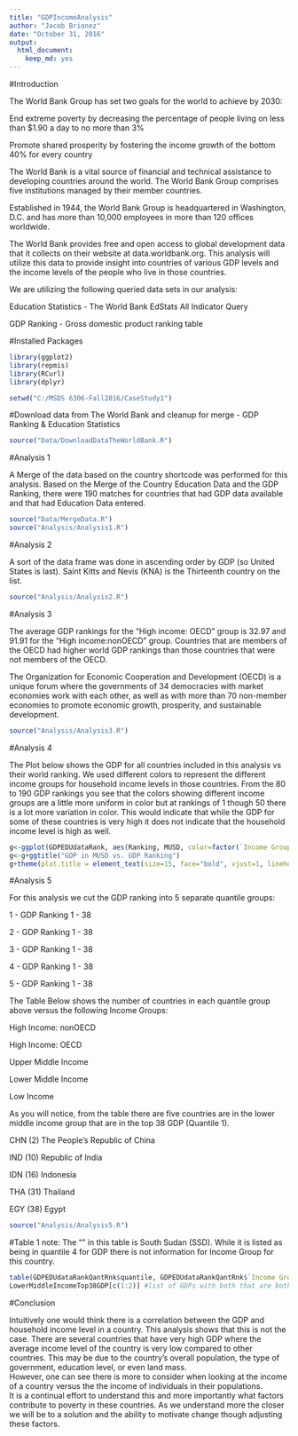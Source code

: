 ```yaml
---
title: "GDPIncomeAnalysis"
author: "Jacob Brionez"
date: "October 31, 2016"
output: 
  html_document:
    keep_md: yes
---
```

#Introduction

The World Bank Group has set two goals for the world to achieve by 2030:

End extreme poverty by decreasing the percentage of people living on less than $1.90 a day to no more than 3%

Promote shared prosperity by fostering the income growth of the bottom 40% for every country

The World Bank is a vital source of financial and technical assistance to developing countries around the world. 
The World Bank Group comprises five institutions managed by their member countries.

Established in 1944, the World Bank Group is headquartered in Washington, D.C. and has more than 10,000 employees
in more than 120 offices worldwide.

The World Bank provides free and open access to global development data that it collects on their website
at data.worldbank.org.  This analysis will utilize this data to provide insight into countries of various GDP
levels and the income levels of the people who live in those countries.  

We are utilizing the following queried data sets in our analysis:

Education Statistics - The World Bank EdStats All Indicator Query

GDP Ranking - Gross domestic product ranking table


#Installed Packages
```r
library(ggplot2)
library(repmis)
library(RCurl)
library(dplyr)
```
```r
setwd("C:/MSDS 6306-Fall2016/CaseStudy1")
```
#Download data from The World Bank and cleanup for merge - GDP Ranking & Education Statistics
```r
source("Data/DownloadDataTheWorldBank.R")
```
#Analysis 1

A Merge of the data based on the country shortcode was performed for this analysis.
Based on the Merge of the Country Education Data and the GDP Ranking, there were 190 matches
for countries that had GDP data available and that had Education Data entered.

```r
source("Data/MergeData.R")
source("Analysis/Analysis1.R")
```
#Analysis 2

A sort of the data frame was done in ascending order by GDP (so United States is last). 
Saint Kitts and Nevis (KNA) is the Thirteenth country on the list.

```r
source("Analysis/Analysis2.R")
```
#Analysis 3

The average GDP rankings for the "High income: OECD" group is 32.97 and 91.91 for the "High income:nonOECD" group.  Countries that are
members of the OECD had higher world GDP rankings than those countries that were not members of the OECD.

The Organization for Economic Cooperation and Development (OECD) is a unique forum where the governments of 34 democracies with market 
economies work with each other, as well as with more than 70 non-member economies to promote economic growth, prosperity, and sustainable development.

```r
source("Analysis/Analysis3.R")
```


#Analysis 4

The Plot below shows the GDP for all countries included in this analysis vs their world ranking. We used different colors to
represent the different income groups for household income levels in those countries.  From the 80 to 190 GDP rankings you see
that the colors showing different income groups are a little more uniform in color but at rankings of 1 though 50 there is a lot 
more variation in color.  This would indicate that while the GDP for some of these countries is very high it does not indicate 
that the household income level is high as well.

```r
g<-ggplot(GDPEDUdataRank, aes(Ranking, MUSD, color=factor(`Income Group`)))+geom_point()
g<-g+ggtitle("GDP in MUSD vs. GDP Ranking")
g+theme(plot.title = element_text(size=15, face="bold", vjust=1, lineheight=0.6))
```


#Analysis 5

For this analysis we cut the GDP ranking into 5 separate quantile groups:

1 - GDP Ranking 1 - 38

2 - GDP Ranking 1 - 38

3 - GDP Ranking 1 - 38

4 - GDP Ranking 1 - 38

5 - GDP Ranking 1 - 38

The Table Below shows the number of countries in each quantile group above versus the following Income Groups:

High Income: nonOECD

High Income: OECD

Upper Middle Income

Lower Middle Income

Low Income

As you will notice, from the table there are five countries are in the lower middle income group that are in the top 38 GDP (Quantile 1).

CHN (2) The People's Republic of China

IND (10) Republic of India

IDN (16) Indonesia

THA (31) Thailand

EGY (38) Egypt


```r
source("Analysis/Analysis5.R")
```
#Table 1
note: The "<NA>" in this table is South Sudan (SSD). While it is listed as being in quantile 4 for GDP there is not information for Income Group for this country.
```r
table(GDPEDUdataRankQantRnk$quantile, GDPEDUdataRankQantRnk$`Income Group`, exclude = NULL)
LowerMiddleIncomeTop38GDP[c(1:2)] #list of GDPs with both that are both in the lower Middle income group and in top 38 GDPs
```

#Conclusion

Intuitively one would think there is a correlation between the GDP and household income level in a country.  This analysis shows that
this is not the case.  There are several countries that have very high GDP where the average income level of the country is very low compared
to other countries.  This may be due to the country's overall population, the type of government, education level, or even land mass.  
However, one can see there is more to consider when looking at the income of a country versus the the income of individuals in their populations.  
It is a continual effort to understand this and more importantly what factors contribute to poverty in these countries.  As we understand more the 
closer we will be to a solution and the ability to motivate change though adjusting these factors.



